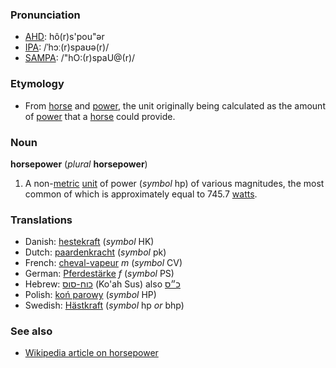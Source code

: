 ===Pronunciation===
*[[AHD]]: hô(r)s'pou"ər
*[[IPA]]: /ˈhɔː(r)spaʊə(r)/
*[[SAMPA]]: /"hO:(r)spaU@(r)/

===Etymology===
*From [[horse]] and [[power]], the unit originally being calculated as the amount of [[power]] that a [[horse]] could provide.

===Noun===
'''horsepower''' (''plural'' '''horsepower''')

#A non-[[metric]] [[unit]] of power (''symbol'' hp) of various magnitudes, the most common of which is approximately equal to 745.7 [[watt]]s.

===Translations===
*Danish: [[hestekraft]] (''symbol'' HK)
*Dutch: [[paardenkracht]] (''symbol'' pk)
*French: [[cheval-vapeur]] ''m'' (''symbol'' CV)
*German: [[Pferdestärke]] ''f'' (''symbol'' PS)
*Hebrew: [[כוח-סוס]] (Ko'ah Sus) also [[כ״ס]]
*Polish: [[koń parowy]] (''symbol'' HP)
*Swedish: [[Hästkraft]] (''symbol'' hp ''or'' bhp)

===See also===
*[[en:Horsepower|Wikipedia article on horsepower]]